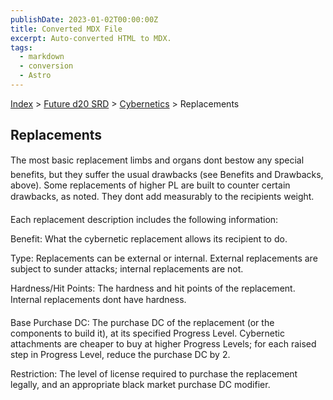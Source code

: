 ```yaml
---
publishDate: 2023-01-02T00:00:00Z
title: Converted MDX File
excerpt: Auto-converted HTML to MDX.
tags:
  - markdown
  - conversion
  - Astro
---
```






[Index](-index) > [Future d20 SRD](future-d20-srd-index) > [Cybernetics](future-d20-srd-cybernetics-index) > Replacements




## Replacements


The most basic replacement limbs and organs dont bestow any special benefits, but they suffer the usual drawbacks (see Benefits and Drawbacks, above). Some replacements of higher PL are built to counter certain drawbacks, as noted. They dont add measurably to the recipients weight.


Each replacement description includes the following information:


Benefit: What the cybernetic replacement allows its recipient to do.


Type: Replacements can be external or internal. External replacements are subject to sunder attacks; internal replacements are not.


Hardness/Hit Points: The hardness and hit points of the replacement. Internal replacements dont have hardness.


Base Purchase DC: The purchase DC of the replacement (or the components to build it), at its specified Progress Level. Cybernetic attachments are cheaper to buy at higher Progress Levels; for each raised step in Progress Level, reduce the purchase DC by 2.


Restriction: The level of license required to purchase the replacement legally, and an appropriate black market purchase DC modifier.




